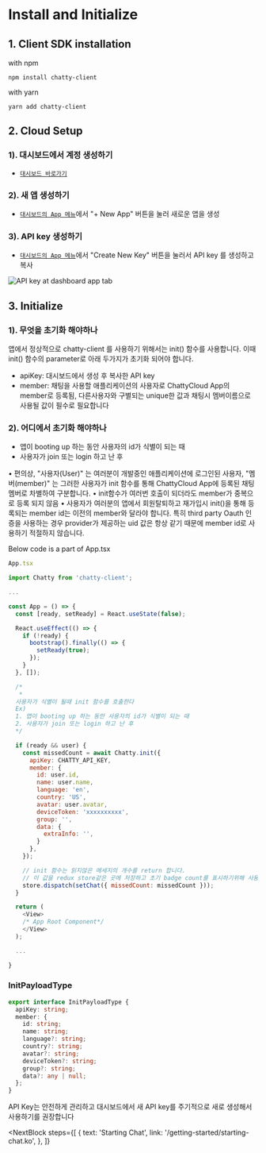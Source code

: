 # Install and Initialize

## 1. Client SDK installation

with npm
```npm
npm install chatty-client
```

with yarn
```yarn
yarn add chatty-client
```


## 2. Cloud Setup

### 1). 대시보드에서 계정 생성하기
- [`대시보드 바로가기`](https://dashboard.chatty-cloud.com)

### 2). 새 앱 생성하기
- [`대시보드의 App 메뉴`](https://dashboard.chatty-cloud.com/apps)에서 "+ New App" 버튼을 눌러 새로운 앱을 생성

### 3). API key 생성하기
- [`대시보드의 App 메뉴`](https://dashboard.chatty-cloud.com/apps)에서 "Create New Key" 버튼을 눌러서 API key 를 생성하고 복사

![API key at dashboard app tab](/img/docs/dashboard-apikey.png)


## 3. Initialize

### 1). 무엇을 초기화 해야하나

앱에서 정상적으로 chatty-client 를 사용하기 위해서는 init() 함수를 사용합니다. 이때 init() 함수의 parameter로 아래 두가지가 초기화 되어야 합니다.

- apiKey: 대시보드에서 생성 후 복사한 API key
- member: 채팅을 사용할 애플리케이션의 사용자로 ChattyCloud App의 member로 등록됨, 다른사용자와 구별되는 unique한 값과 채팅시 멤버이름으로 사용될 값이 필수로 필요합니다


### 2). 어디에서 초기화 해야하나
- 앱이 booting up 하는 동안 사용자의 id가 식별이 되는 때
- 사용자가 join 또는 login 하고 난 후


<InfoBlock type="note">
• 편의상, "사용자(User)" 는 여러분이 개발중인 애플리케이션에 로그인된 사용자, "멤버(member)" 는 그러한 사용자가 init 함수를 통해 ChattyCloud App에 등록된 채팅멤버로 차별하여 구분합니다.
</InfoBlock>
<InfoBlock type="note">
• init함수가 여러번 호출이 되더라도 member가 중복으로 등록 되지 않음
</InfoBlock>
<InfoBlock type="warning">
• 사용자가 여러분의 앱에서 회원탈퇴하고 재가입시 init()을 통해 등록되는 member id는 이전의 member와 달라야 합니다. 특히 third party Oauth 인증을 사용하는 경우 provider가 제공하는 uid 값은 항상 같기 때문에 member id로 사용하기 적절하지 않습니다.
</InfoBlock>


Below code is a part of App.tsx
```javascript
App.tsx

import Chatty from 'chatty-client';

...

const App = () => {
  const [ready, setReady] = React.useState(false);

  React.useEffect(() => {
    if (!ready) {
      bootstrap().finally(() => {
        setReady(true);
      });
    }
  }, []);

  /*
   *
  사용자가 식별이 될때 init 함수를 호출한다
  Ex) 
  1. 앱이 booting up 하는 동안 사용자의 id가 식별이 되는 때
  2. 사용자가 join 또는 login 하고 난 후
  */

  if (ready && user) {
    const missedCount = await Chatty.init({
      apiKey: CHATTY_API_KEY,     
      member: {
        id: user.id,
        name: user.name,
        language: 'en',
        country: 'US',
        avatar: user.avatar,
        deviceToken: 'xxxxxxxxxx',
        group: '',
        data: {
          extraInfo: '',
        }
      },
    });

    // init 함수는 읽지않은 메세지의 개수를 return 합니다. 
    // 이 값을 redux store같은 곳에 저장하고 초기 badge count를 표시하기위해 사용될수 있습니다.
    store.dispatch(setChat({ missedCount: missedCount }));
  }

  return (
    <View>
    /* App Root Component*/
    </View>
  );

  ...

}
```

### InitPayloadType
```typescript
export interface InitPayloadType {
  apiKey: string;
  member: {
    id: string;
    name: string;
    language?: string;
    country?: string;
    avatar?: string;
    deviceToken?: string;
    group?: string;
    data?: any | null;
  };
}
```

<InfoBlock type="warning">
  API Key는 안전하게 관리하고 대시보드에서 새 API key를 주기적으로 새로 생성해서 사용하기를 권장합니다
</InfoBlock>

<NextBlock
  steps={[
    {
      text: 'Starting Chat',
      link: '/getting-started/starting-chat.ko',
    },
  ]}
></NextBlock>


